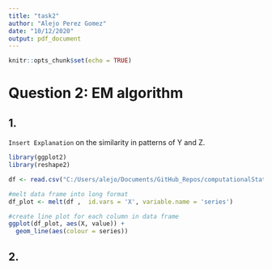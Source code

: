 ```yaml
---
title: "task2"
author: "Alejo Perez Gomez"
date: "10/12/2020"
output: pdf_document
---
```


```r
knitr::opts_chunk$set(echo = TRUE)
```

# Question 2: EM algorithm

## 1.

`Insert Explanation` on the similarity in patterns of Y and Z.

``` r
library(ggplot2)
library(reshape2)

df <- read.csv("C:/Users/alejo/Documents/GitHub_Repos/computationalStats/lab6/physical1.csv")

#melt data frame into long format
df_plot <- melt(df ,  id.vars = 'X', variable.name = 'series')

#create line plot for each column in data frame
ggplot(df_plot, aes(X, value)) +
  geom_line(aes(colour = series))

```
## 2.
